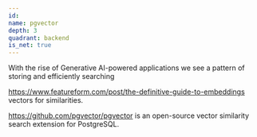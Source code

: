 ```yaml
---
id:
name: pgvector
depth: 3
quadrant: backend
is_net: true
---
```


With the rise of Generative AI-powered applications we see a pattern of storing and efficiently searching

https://www.featureform.com/post/the-definitive-guide-to-embeddings
vectors for similarities.

https://github.com/pgvector/pgvector
is an open-source vector similarity search extension for PostgreSQL.
